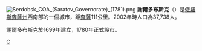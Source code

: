 {{coord|52|58|N|44|13|E|display=title}}
[[File:Serdobsk_COA_(Saratov_Governorate)_(1781).png|right]]
'''謝爾多布斯克'''（{{lang-ru|Сердо́бск}}）是[[俄羅斯|俄羅斯]][[奔薩州|奔薩州]]西南部的一個城市，距[[奔薩|奔薩]]111公里。2002年時人口為37,738人。

謝爾多布斯克於1699年建立，1780年正式設市。

{{奔薩州城市}}

[[Category:奔薩州城市|С]]